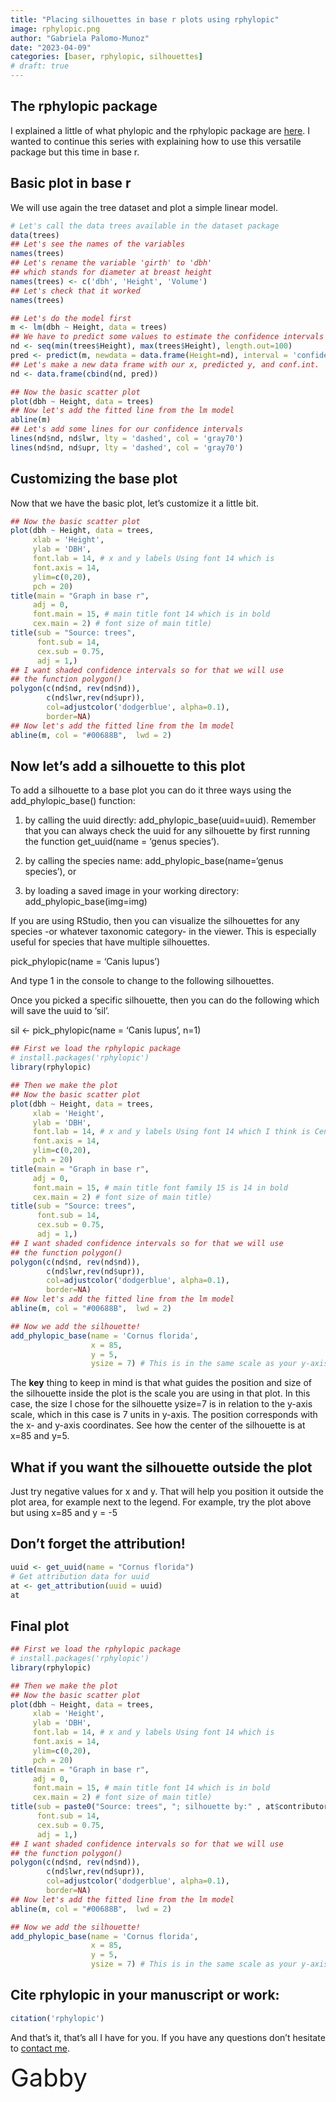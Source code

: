 ---
title: "Placing silhouettes in base r plots using rphylopic"
image: rphylopic.png
author: "Gabriela Palomo-Munoz"
date: "2023-04-09"
categories: [baser, rphylopic, silhouettes]
# draft: true
---

## The rphylopic package

I explained a little of what phylopic and the rphylopic package are [here](https://gabspalomo.github.io/blog/rphylopic_ggplot2/). I wanted to continue this series with explaining how to use this versatile package but this time in base r.

## Basic plot in base r

We will use again the tree dataset and plot a simple linear model.

```{r}
# Let's call the data trees available in the dataset package
data(trees)
## Let's see the names of the variables
names(trees)
## Let's rename the variable 'girth' to 'dbh' 
## which stands for diameter at breast height
names(trees) <- c('dbh', 'Height', 'Volume')
## Let's check that it worked 
names(trees)
```

```{r}
## Let's do the model first
m <- lm(dbh ~ Height, data = trees)
## We have to predict some values to estimate the confidence intervals
nd <- seq(min(trees$Height), max(trees$Height), length.out=100)
pred <- predict(m, newdata = data.frame(Height=nd), interval = 'confidence')
## Let's make a new data frame with our x, predicted y, and conf.int.
nd <- data.frame(cbind(nd, pred))

## Now the basic scatter plot 
plot(dbh ~ Height, data = trees)
## Now let's add the fitted line from the lm model
abline(m)
## Let's add some lines for our confidence intervals 
lines(nd$nd, nd$lwr, lty = 'dashed', col = 'gray70')
lines(nd$nd, nd$upr, lty = 'dashed', col = 'gray70')
```

## Customizing the base plot

Now that we have the basic plot, let's customize it a little bit.

```{r}
## Now the basic scatter plot 
plot(dbh ~ Height, data = trees,
     xlab = 'Height', 
     ylab = 'DBH',
     font.lab = 14, # x and y labels Using font 14 which is 
     font.axis = 14,
     ylim=c(0,20),
     pch = 20)
title(main = "Graph in base r",
     adj = 0,
     font.main = 15, # main title font 14 which is in bold
     cex.main = 2) # font size of main title)
title(sub = "Source: trees",
      font.sub = 14,
      cex.sub = 0.75,
      adj = 1,)
## I want shaded confidence intervals so for that we will use 
## the function polygon()
polygon(c(nd$nd, rev(nd$nd)),
        c(nd$lwr,rev(nd$upr)),
        col=adjustcolor('dodgerblue', alpha=0.1),
        border=NA)
## Now let's add the fitted line from the lm model
abline(m, col = "#00688B",  lwd = 2)

```

## Now let's add a silhouette to this plot

To add a silhouette to a base plot you can do it three ways using the add_phylopic_base() function: 

1. by calling the uuid directly: add_phylopic_base(uuid=uuid). Remember that you can always check the uuid for any silhouette by first running the function get_uuid(name = 'genus species'). 

2. by calling the species name: add_phylopic_base(name='genus species'), or 

3. by loading a saved image in your working directory: add_phylopic_base(img=img)

:::{.callout-tip title='Visualize silhouettes in the viewer' collapse=TRUE eval=FALSE}
If you are using RStudio, then you can visualize the silhouettes for any species -or whatever taxonomic category- in the viewer. This is especially useful for species that have multiple silhouettes. 

pick_phylopic(name = 'Canis lupus')

And type 1 in the console to change to the following silhouettes. 

Once you picked a specific silhouette, then you can do the following which will save the uuid to 'sil'.

sil <- pick_phylopic(name = 'Canis lupus', n=1)
:::

```{r}
## First we load the rphylopic package 
# install.packages('rphylopic')
library(rphylopic)

## Then we make the plot 
## Now the basic scatter plot 
plot(dbh ~ Height, data = trees,
     xlab = 'Height', 
     ylab = 'DBH',
     font.lab = 14, # x and y labels Using font 14 which I think is Century Gothic. 
     font.axis = 14,
     ylim=c(0,20),
     pch = 20)
title(main = "Graph in base r",
     adj = 0,
     font.main = 15, # main title font family 15 is 14 in bold
     cex.main = 2) # font size of main title)
title(sub = "Source: trees",
      font.sub = 14,
      cex.sub = 0.75,
      adj = 1,)
## I want shaded confidence intervals so for that we will use 
## the function polygon()
polygon(c(nd$nd, rev(nd$nd)),
        c(nd$lwr,rev(nd$upr)),
        col=adjustcolor('dodgerblue', alpha=0.1),
        border=NA)
## Now let's add the fitted line from the lm model
abline(m, col = "#00688B",  lwd = 2)

## Now we add the silhouette! 
add_phylopic_base(name = 'Cornus florida', 
                  x = 85, 
                  y = 5,  
                  ysize = 7) # This is in the same scale as your y-axis
```

The **key** thing to keep in mind is that what guides the position and size of the silhouette inside the plot is the scale you are using in that plot. In this case, the size I chose for the silhouette ysize=7 is in relation to the y-axis scale, which in this case is 7 units in y-axis. The position corresponds with the x- and y-axis coordinates. See how the center of the silhouette is at x=85 and y=5.  

## What if you want the silhouette outside the plot

Just try negative values for x and y. That will help you position it outside the plot area, for example next to the legend. For example, try the plot above but using x=85 and y = -5


## Don't forget the attribution!

```{r}
uuid <- get_uuid(name = "Cornus florida")
# Get attribution data for uuid
at <- get_attribution(uuid = uuid)
at
```

## Final plot

```{r}
## First we load the rphylopic package 
# install.packages('rphylopic')
library(rphylopic)

## Then we make the plot 
## Now the basic scatter plot 
plot(dbh ~ Height, data = trees,
     xlab = 'Height', 
     ylab = 'DBH',
     font.lab = 14, # x and y labels Using font 14 which is 
     font.axis = 14,
     ylim=c(0,20),
     pch = 20)
title(main = "Graph in base r",
     adj = 0,
     font.main = 15, # main title font 14 which is in bold
     cex.main = 2) # font size of main title)
title(sub = paste0("Source: trees", "; silhouette by:" , at$contributor), # at is the attribution of the silhouette 
      font.sub = 14,
      cex.sub = 0.75,
      adj = 1,)
## I want shaded confidence intervals so for that we will use 
## the function polygon()
polygon(c(nd$nd, rev(nd$nd)),
        c(nd$lwr,rev(nd$upr)),
        col=adjustcolor('dodgerblue', alpha=0.1),
        border=NA)
## Now let's add the fitted line from the lm model
abline(m, col = "#00688B",  lwd = 2)

## Now we add the silhouette! 
add_phylopic_base(name = 'Cornus florida', 
                  x = 85, 
                  y = 5,  
                  ysize = 7) # This is in the same scale as your y-axis
```

## Cite rphylopic in your manuscript or work:

```{r}
citation('rphylopic')
```

And that's it, that's all I have for you. If you have any questions don't hesitate to [contact me](https://gabspalomo.github.io/).

[Gabby]{style="color:deepskyblue4;font-size:40px;"} 
